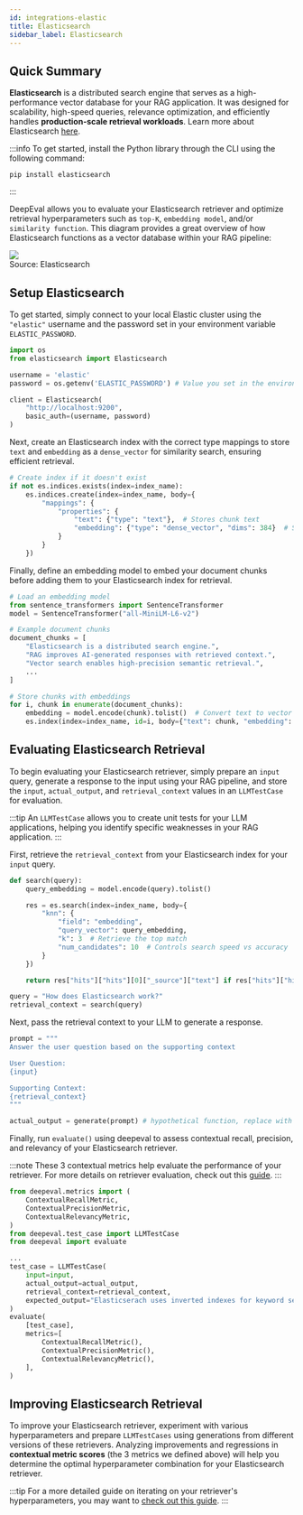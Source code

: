 ```yaml
---
id: integrations-elastic
title: Elasticsearch
sidebar_label: Elasticsearch
---
```


## Quick Summary

**Elasticsearch** is a distributed search engine that serves as a high-performance vector database for your RAG application. It was designed for scalability, high-speed queries, relevance optimization, and efficiently handles **production-scale retrieval workloads**. Learn more about Elasticsearch [here](https://www.elastic.co/guide/en/elasticsearch/reference/current/getting-started.html).

:::info
To get started, install the Python library through the CLI using the following command:

```
pip install elasticsearch
```

:::

DeepEval allows you to evaluate your Elasticsearch retriever and optimize retrieval hyperparameters such as `top-K`, `embedding model`, and/or `similarity function`. This diagram provides a great overview of how Elasticsearch functions as a vector database within your RAG pipeline:

<div
  style={{
    display: "flex",
    alignItems: "center",
    justifyContent: "center",
    flexDirection: "column",
  }}
>
  <img
    src="https://images.contentstack.io/v3/assets/bltefdd0b53724fa2ce/blt1496b19e4c6f9e66/66ba412a46b3f4241b969f48/rag-in-action.jpeg"
    style={{
      margin: "10px",
      height: "auto",
      maxHeight: "800px",
    }}
  />
  <div
    style={{
      fontSize: "13px",
    }}
  >
    Source: Elasticsearch
  </div>
</div>

## Setup Elasticsearch

To get started, simply connect to your local Elastic cluster using the `"elastic"` username and the password set in your environment variable `ELASTIC_PASSWORD`.

```python
import os
from elasticsearch import Elasticsearch

username = 'elastic'
password = os.getenv('ELASTIC_PASSWORD') # Value you set in the environment variable

client = Elasticsearch(
    "http://localhost:9200",
    basic_auth=(username, password)
)
```

Next, create an Elasticsearch index with the correct type mappings to store `text` and `embedding` as a `dense_vector` for similarity search, ensuring efficient retrieval.

```python
# Create index if it doesn't exist
if not es.indices.exists(index=index_name):
    es.indices.create(index=index_name, body={
        "mappings": {
            "properties": {
                "text": {"type": "text"},  # Stores chunk text
                "embedding": {"type": "dense_vector", "dims": 384}  # Stores embeddings
            }
        }
    })
```

Finally, define an embedding model to embed your document chunks before adding them to your Elasticsearch index for retrieval.

```python
# Load an embedding model
from sentence_transformers import SentenceTransformer
model = SentenceTransformer("all-MiniLM-L6-v2")

# Example document chunks
document_chunks = [
    "Elasticsearch is a distributed search engine.",
    "RAG improves AI-generated responses with retrieved context.",
    "Vector search enables high-precision semantic retrieval.",
    ...
]

# Store chunks with embeddings
for i, chunk in enumerate(document_chunks):
    embedding = model.encode(chunk).tolist()  # Convert text to vector
    es.index(index=index_name, id=i, body={"text": chunk, "embedding": embedding})
```

## Evaluating Elasticsearch Retrieval

To begin evaluating your Elasticsearch retriever, simply prepare an `input` query, generate a response to the input using your RAG pipeline, and store the `input`, `actual_output`, and `retrieval_context` values in an `LLMTestCase` for evaluation.

:::tip
An `LLMTestCase` allows you to create unit tests for your LLM applications, helping you identify specific weaknesses in your RAG application.
:::

First, retrieve the `retrieval_context` from your Elasticsearch index for your `input` query.

```python
def search(query):
    query_embedding = model.encode(query).tolist()

    res = es.search(index=index_name, body={
        "knn": {
            "field": "embedding",
            "query_vector": query_embedding,
            "k": 3  # Retrieve the top match
            "num_candidates": 10  # Controls search speed vs accuracy
        }
    })

    return res["hits"]["hits"][0]["_source"]["text"] if res["hits"]["hits"] else None

query = "How does Elasticsearch work?"
retrieval_context = search(query)
```

Next, pass the retrieval context to your LLM to generate a response.

```python
prompt = """
Answer the user question based on the supporting context

User Question:
{input}

Supporting Context:
{retrieval_context}
"""

actual_output = generate(prompt) # hypothetical function, replace with your own LLM
```

Finally, run `evaluate()` using deepeval to assess contextual recall, precision, and relevancy of your Elasticsearch retriever.

:::note
These 3 contextual metrics help evaluate the performance of your retriever. For more details on retriever evaluation, check out this [guide](guides/guides-rag-evaluation).
:::

```python
from deepeval.metrics import (
    ContextualRecallMetric,
    ContextualPrecisionMetric,
    ContextualRelevancyMetric,
)
from deepeval.test_case import LLMTestCase
from deepeval import evaluate

...
test_case = LLMTestCase(
    input=input,
    actual_output=actual_output,
    retrieval_context=retrieval_context,
    expected_output="Elasticserach uses inverted indexes for keyword searches and dense vector similarity for semantic search.",
)
evaluate(
    [test_case],
    metrics=[
        ContextualRecallMetric(),
        ContextualPrecisionMetric(),
        ContextualRelevancyMetric(),
    ],
)
```

## Improving Elasticsearch Retrieval

To improve your Elasticsearch retriever, experiment with various hyperparameters and prepare `LLMTestCases` using generations from different versions of these retrievers. Analyzing improvements and regressions in **contextual metric scores** (the 3 metrics we defined above) will help you determine the optimal hyperparameter combination for your Elasticsearch retriever.

:::tip
For a more detailed guide on iterating on your retriever's hyperparameters, you may want to [check out this guide](guides/guides-optimizing-hyperparameters).
:::
